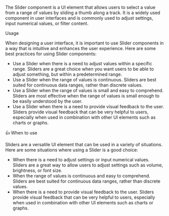 
<Title>Slider</Title>

The Slider component is a UI element that allows users to select a value from a range of values by sliding a thumb along a track.
It is a widely used component in user interfaces and is commonly used to adjust settings, input numerical values, or filter content.

<Subtitle>Usage</Subtitle>

When designing a user interface, it is important to use Slider components in a way that is intuitive and enhances the user experience. Here are some best practices for using Slider components:

- Use a Slider when there is a need to adjust values within a specific range. Sliders are a great choice when you want users to be able to adjust something, but within a predetermined range.
- Use a Slider when the range of values is continuous. Sliders are best suited for continuous data ranges, rather than discrete values.
- Use a Slider when the range of values is small and easy to comprehend. Sliders are most effective when the range of values is small enough to be easily understood by the user.
- Use a Slider when there is a need to provide visual feedback to the user. Sliders provide visual feedback that can be very helpful to users, especially when used in combination with other UI elements such as charts or graphs.

<Subtitle>👍 When to use</Subtitle>

Sliders are a versatile UI element that can be used in a variety of situations. Here are some situations where using a Slider is a good choice:

- When there is a need to adjust settings or input numerical values. Sliders are a great way to allow users to adjust settings such as volume, brightness, or font size.
- When the range of values is continuous and easy to comprehend. Sliders are best suited for continuous data ranges, rather than discrete values.
- When there is a need to provide visual feedback to the user. Sliders provide visual feedback that can be very helpful to users, especially when used in combination with other UI elements such as charts or graphs.

<Title>Properties</Title>

<ArgTypes of="bq-slider" />
